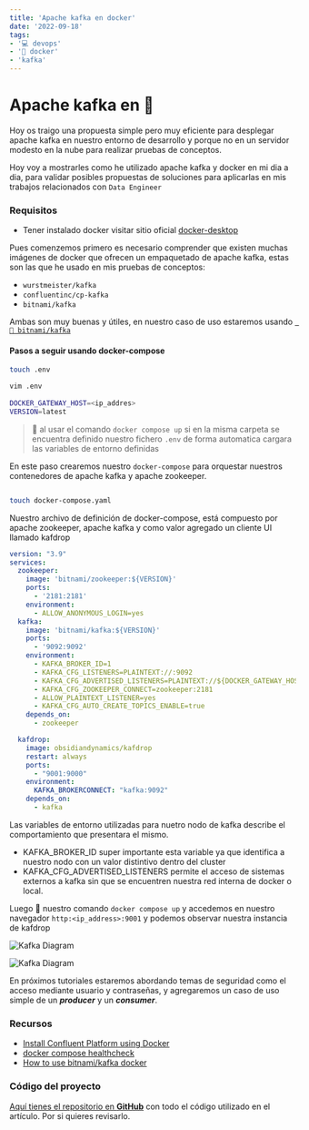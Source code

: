 ```yaml
---
title: 'Apache kafka en docker'
date: '2022-09-18'
tags:
- '💻 devops'
- '🐳 docker'
- 'kafka'
---
```




# Apache kafka en 🐳

Hoy os traigo una propuesta simple pero muy eficiente para desplegar apache kafka en nuestro entorno de desarrollo y porque no
en un servidor modesto en la nube para realizar pruebas de conceptos.

Hoy voy a mostrarles como he utilizado apache kafka y docker en mi dia a dia, para validar posibles propuestas de soluciones para aplicarlas en mis trabajos relacionados con `Data Engineer`

### Requisitos

- Tener instalado docker visitar sitio oficial [docker-desktop](https://docs.docker.com/desktop/)


Pues comenzemos primero es necesario comprender que existen muchas imágenes de docker que ofrecen un empaquetado de apache kafka, estas son las que he usado en mis pruebas de conceptos:

- `wurstmeister/kafka`
- `confluentinc/cp-kafka`
- `bitnami/kafka`

Ambas son muy buenas y útiles, en nuestro caso de uso estaremos usando [` 🐳 bitnami/kafka`](https://github.com/bitnami/containers/tree/main/bitnami/kafka)

#### Pasos a seguir usando docker-compose

```bash
touch .env
```

```bash
vim .env
 
DOCKER_GATEWAY_HOST=<ip_addres>
VERSION=latest
```
> 📌 al usar el comando `docker compose up` si en la misma carpeta se encuentra definido nuestro fichero `.env` de forma automatica cargara las variables de entorno definidas

En este paso crearemos nuestro `docker-compose` para orquestar nuestros contenedores de apache kafka y apache zookeeper.

```bash

touch docker-compose.yaml
```
Nuestro archivo de definición de docker-compose, está compuesto por apache zookeeper, apache kafka y como valor agregado un cliente UI llamado kafdrop


```yaml
version: "3.9"
services:
  zookeeper:
    image: 'bitnami/zookeeper:${VERSION}'
    ports:
      - '2181:2181'
    environment:
      - ALLOW_ANONYMOUS_LOGIN=yes
  kafka:
    image: 'bitnami/kafka:${VERSION}'
    ports:
      - '9092:9092'
    environment:
      - KAFKA_BROKER_ID=1
      - KAFKA_CFG_LISTENERS=PLAINTEXT://:9092
      - KAFKA_CFG_ADVERTISED_LISTENERS=PLAINTEXT://${DOCKER_GATEWAY_HOST}:9092
      - KAFKA_CFG_ZOOKEEPER_CONNECT=zookeeper:2181
      - ALLOW_PLAINTEXT_LISTENER=yes
      - KAFKA_CFG_AUTO_CREATE_TOPICS_ENABLE=true
    depends_on:
      - zookeeper

  kafdrop:
    image: obsidiandynamics/kafdrop
    restart: always
    ports:
      - "9001:9000"
    environment:
      KAFKA_BROKERCONNECT: "kafka:9092"
    depends_on:
      - kafka


```

Las variables de entorno utilizadas para nuetro nodo de kafka describe el comportamiento que presentara el mismo.

- KAFKA_BROKER_ID super importante esta variable ya que identifica a nuestro nodo con un valor distintivo dentro del cluster
- KAFKA_CFG_ADVERTISED_LISTENERS permite el acceso de sistemas externos a kafka sin que se encuentren nuestra red interna de docker o local.

Luego 🛵 nuestro comando `docker compose up` y accedemos en nuestro navegador `http:<ip_address>:9001` y podemos observar nuestra instancia de kafdrop


![Kafka Diagram](/kafka/docker-compose-kafka.jpg)


![Kafka Diagram](/kafka/kafdrop.jpeg)

En próximos tutoriales estaremos abordando temas de seguridad como el acceso mediante usuario y contraseñas, y agregaremos un caso de uso simple de un ***producer*** y un ***consumer***.
### Recursos

- [Install Confluent Platform using Docker](https://docs.confluent.io/platform/current/installation/docker/installation.html)
- [docker compose healthcheck](https://docs.docker.com/compose/compose-file/compose-file-v3/#healthcheck)
- [How to use bitnami/kafka docker](https://github.com/bitnami/containers/tree/main/bitnami/kafka)


### Código del proyecto

[Aquí tienes el repositorio en **GitHub**](https://github.com/kenriortega/issues_tracker_pipeline.git) con todo el código utilizado en el artículo. Por si quieres revisarlo.
